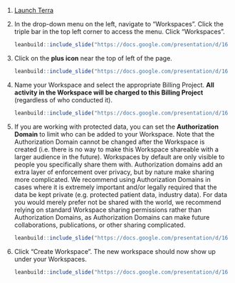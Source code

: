 1. [Launch Terra](https://anvil.terra.bio/#workspaces)

1. In the drop-down menu on the left, navigate to "Workspaces". Click the triple bar in the top left corner to access the menu. Click "Workspaces".

    ```r
    leanbuild::include_slide("https://docs.google.com/presentation/d/162GS7ArBPM4w_rPazcUrpnoEKT7jx9i7fpPQkH_iC_0/edit#slide=id.gda79c11827_0_75")
    ```

1. Click on the **plus icon** near the top of left of the page.

    ```r
    leanbuild::include_slide("https://docs.google.com/presentation/d/162GS7ArBPM4w_rPazcUrpnoEKT7jx9i7fpPQkH_iC_0/edit#slide=id.gda79c11827_0_69")
    ```

1. Name your Workspace and select the appropriate Billing Project.  **All activity in the Workspace will be charged to this Billing Project** (regardless of who conducted it).

    ```r
    leanbuild::include_slide("https://docs.google.com/presentation/d/162GS7ArBPM4w_rPazcUrpnoEKT7jx9i7fpPQkH_iC_0/edit#slide=id.gda79c11827_0_84")
    ```

1. If you are working with protected data, you can set the **Authorization Domain** to limit who can be added to your Workspace.  Note that the Authorization Domain cannot be changed after the Workspace is created (i.e. there is no way to make this Workspace shareable with a larger audience in the future).  Workspaces by default are only visible to people you specifically share them with.  Authorization domains add an extra layer of enforcement over privacy, but by nature make sharing more complicated.  We recommend using Authorization Domains in cases where it is extremely important and/or legally required that the data be kept private (e.g. protected patient data, industry data).  For data you would merely prefer not be shared with the world, we recommend relying on standard Workspace sharing permissions rather than Authorization Domains, as Authorization Domains can make future collaborations, publications, or other sharing complicated.

    ```r
    leanbuild::include_slide("https://docs.google.com/presentation/d/162GS7ArBPM4w_rPazcUrpnoEKT7jx9i7fpPQkH_iC_0/edit#slide=id.gda79c11827_0_91")
    ```

1. Click "Create Workspace".  The new workspace should now show up under your Workspaces.

    ```r
    leanbuild::include_slide("https://docs.google.com/presentation/d/162GS7ArBPM4w_rPazcUrpnoEKT7jx9i7fpPQkH_iC_0/edit#slide=id.gda79c11827_0_97")
    ```
